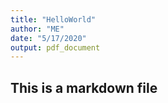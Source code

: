 ```yaml
---
title: "HelloWorld"
author: "ME"
date: "5/17/2020"
output: pdf_document
---
```

## This is a markdown file